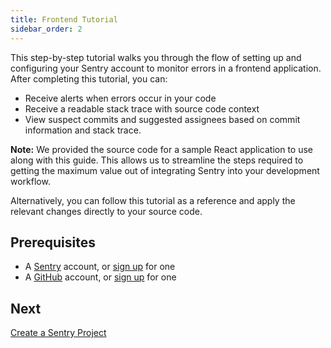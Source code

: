 ```yaml
---
title: Frontend Tutorial
sidebar_order: 2
---
```

This step-by-step tutorial walks you through the flow of setting up and configuring your Sentry account to monitor errors in a frontend application. After completing this tutorial, you can:

- Receive alerts when errors occur in your code
- Receive a readable stack trace with source code context
- View suspect commits and suggested assignees based on commit information and stack trace.

**Note:**  We provided the source code for a sample React application to use along with this guide. This allows us to streamline the steps required to getting the maximum value out of integrating Sentry into your development workflow.

Alternatively, you can follow this tutorial as a reference and apply the relevant changes directly to your source code.

## Prerequisites

- A [Sentry](https://sentry.io) account, or [sign up](https://sentry.io/signup/) for one
- A [GitHub](https://github.com/) account, or [sign up](https://github.com/join) for one

## Next

[Create a Sentry Project](/guides/integrate-frontend/create-new-project/)
